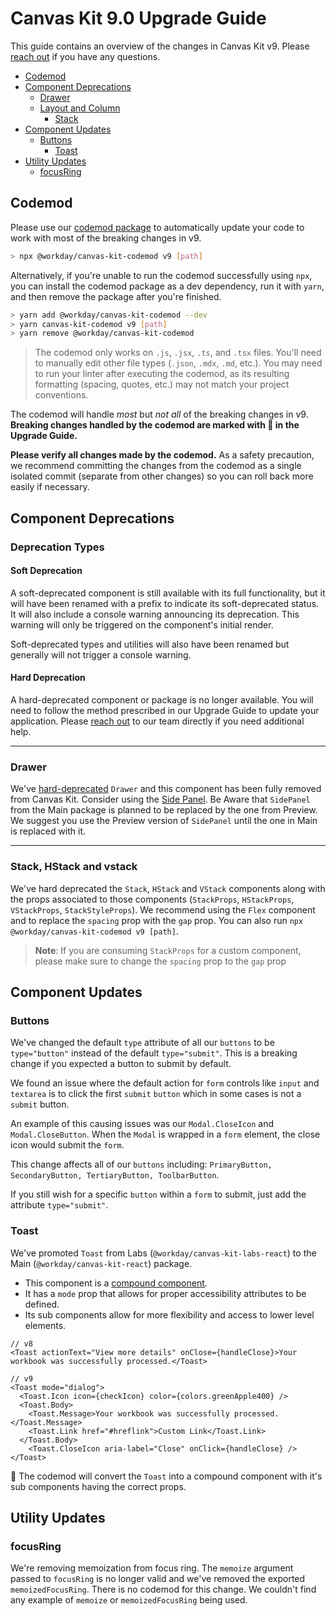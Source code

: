 
<Meta title="Guides/Upgrade Guides/v9.0" />

# Canvas Kit 9.0 Upgrade Guide

This guide contains an overview of the changes in Canvas Kit v9. Please
[reach out](https://github.com/Workday/canvas-kit/issues/new?labels=bug&template=bug.md) if you have
any questions.

- [Codemod](#codemod)
- [Component Deprecations](#component-deprecations)
  - [Drawer](#drawer)
  - [Layout and Column](#layout-and-column)
	- [Stack](#stack-hstack-vstack)
- [Component Updates](#component-updates)
  - [Buttons](#buttons)
	- [Toast](#toast)
- [Utility Updates](#utility-updates)
  - [focusRing](#focusring)

## Codemod

Please use our [codemod package](https://github.com/Workday/canvas-kit/tree/master/modules/codemod)
to automatically update your code to work with most of the breaking changes in v9.

```sh
> npx @workday/canvas-kit-codemod v9 [path]
```

Alternatively, if you're unable to run the codemod successfully using `npx`, you can install the
codemod package as a dev dependency, run it with `yarn`, and then remove the package after you're
finished.

```sh
> yarn add @workday/canvas-kit-codemod --dev
> yarn canvas-kit-codemod v9 [path]
> yarn remove @workday/canvas-kit-codemod
```

> The codemod only works on `.js`, `.jsx`, `.ts`, and `.tsx` files. You'll need to manually edit
> other file types (`.json`, `.mdx`, `.md`, etc.). You may need to run your linter after executing
> the codemod, as its resulting formatting (spacing, quotes, etc.) may not match your project
> conventions.

The codemod will handle _most_ but _not all_ of the breaking changes in v9. **Breaking changes
handled by the codemod are marked with 🤖 in the Upgrade Guide.**

**Please verify all changes made by the codemod.** As a safety precaution, we recommend committing
the changes from the codemod as a single isolated commit (separate from other changes) so you can
roll back more easily if necessary.

## Component Deprecations

### Deprecation Types

#### Soft Deprecation

A soft-deprecated component is still available with its full functionality, but it will have been
renamed with a prefix to indicate its soft-deprecated status. It will also include a console warning
announcing its deprecation. This warning will only be triggered on the component's initial render.

Soft-deprecated types and utilities will also have been renamed but generally will not trigger a
console warning.

#### Hard Deprecation

A hard-deprecated component or package is no longer available. You will need to follow the method
prescribed in our Upgrade Guide to update your application. Please
[reach out](https://github.com/Workday/canvas-kit/issues/new?labels=bug&template=bug.md) to our team
directly if you need additional help.

---

### Drawer

<!---
TODO: Please review this section with documenting SidePanel deprication
-->

We've [hard-deprecated](#hard-deprecation) `Drawer` and this component has been fully removed from
Canvas Kit. Consider using the
[Side Panel](https://workday.github.io/canvas-kit/?path=/story/preview-side-panel--basic). Be Aware
that `SidePanel` from the Main package is planned to be replaced by the one from Preview. We suggest
you use the Preview version of `SidePanel` until the one in Main is replaced with it.

---

### Stack, HStack and vstack

We've hard deprecated the `Stack`, `HStack` and `VStack` components along with the props associated
to those components (`StackProps`, `HStackProps`, `VStackProps`, `StackStyleProps`). We recommend
using the `Flex` component and to replace the `spacing` prop with the `gap` prop. You can also run
`npx @workday/canvas-kit-codemod v9 [path]`.

> **Note**: If you are consuming `StackProps` for a custom component, please make sure to change the
> `spacing` prop to the `gap` prop

## Component Updates

### Buttons

We've changed the default `type` attribute of all our `buttons` to be `type="button"` instead of the
default `type="submit"`. This is a breaking change if you expected a button to submit by default.

We found an issue where the default action for `form` controls like `input` and `textarea` is to
click the first `submit` `button` which in some cases is not a `submit` button.

An example of this causing issues was our `Modal.CloseIcon` and `Modal.CloseButton`. When the
`Modal` is wrapped in a `form` element, the close icon would submit the `form`.

This change affects all of our `buttons` including:
`PrimaryButton, SecondaryButton, TertiaryButton, ToolbarButton`.

If you still wish for a specific `button` within a `form` to submit, just add the attribute
`type="submit"`.

### Toast

We've promoted `Toast` from Labs (`@workday/canvas-kit-labs-react`) to the Main
(`@workday/canvas-kit-react`) package.

- This component is a
  [compound component](/getting-started/for-developers/resources/compound-components/).
- It has a `mode` prop that allows for proper accessibility attributes to be defined.
- Its sub components allow for more flexibility and access to lower level elements.

```tsx
// v8
<Toast actionText="View more details" onClose={handleClose}>Your workbook was successfully processed.</Toast>

// v9
<Toast mode="dialog">
  <Toast.Icon icon={checkIcon} color={colors.greenApple400} />
  <Toast.Body>
    <Toast.Message>Your workbook was successfully processed.</Toast.Message>
    <Toast.Link href="#hreflink">Custom Link</Toast.Link>
  </Toast.Body>
	<Toast.CloseIcon aria-label="Close" onClick={handleClose} />
</Toast>
```

🤖 The codemod will convert the `Toast` into a compound component with it's sub components having
the correct props.
## Utility Updates

### focusRing

We're removing memoization from focus ring. The `memoize` argument passed to `focusRing` is no
longer valid and we've removed the exported `memoizedFocusRing`. There is no codemod for this
change. We couldn't find any example of `memoize` or `memoizedFocusRing` being used.
